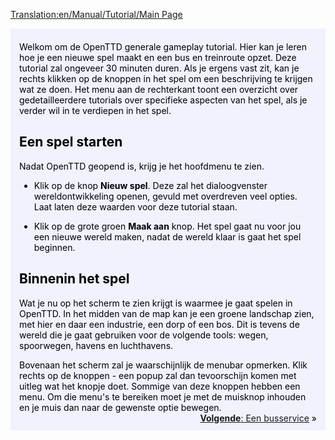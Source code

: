 [[Translation:en/Manual/Tutorial/Main Page]]
{{nl/Vertaling|en/Manual/Tutorial/Main Page|95}}

{{en/Tabs|5|1
|nl/Manual/Tutorial/Tutorial|1. Starten<!--
-->|nl/Manual/Tutorial/Bussen|2. Bussen<!--
-->|nl/Manual/Tutorial/Treinen|3. Treinen<!--
-->|nl/Manual/Tutorial/Vliegtuigen|4. Vliegtuigen<!--
-->|nl/Manual/Tutorial/Conclusie|5. Conclusie}}
<div style="padding:.5em 1em 1em 1em; border-top:none; background-color:#f1f2fe; color:#000;">
{{nl/Manual/Tutorial/Tutorial}}
Welkom om de OpenTTD generale gameplay tutorial. Hier kan je leren hoe je een nieuwe spel maakt en een bus en treinroute opzet. Deze tutorial zal ongeveer 30 minuten duren. Als je ergens vast zit, kan je rechts klikken op de knoppen in het spel om een beschrijving te krijgen wat ze doen. Het menu aan de rechterkant toont een overzicht over gedetailleerdere tutorials over specifieke aspecten van het spel, als je verder wil in te verdiepen in het spel.

== Een spel starten ==
{{en/Phototable|[[File:nl/Manual/Main menu new game.png|Main menu]]|OpenTTD's hoofdmenu|center}}
Nadat OpenTTD geopend is, krijg je het hoofdmenu te zien.

*Klik op de knop '''Nieuw spel'''. Deze zal het dialoogvenster wereldontwikkeling openen, gevuld met overdreven veel opties. Laat laten deze waarden voor deze tutorial staan.
{{en/Phototable|[[File:nl/Manual/Worldgenerationdialog.png|World Generation dialog]]|Het dialoogvenster wereldontwikkeling. Met de vier afbeeldingen boven kan je het klimaat wijzigen, we laten deze opties staat voor wat ze zijn in deze tutorial.|center}}

*Klik op de grote groen '''Maak aan''' knop. Het spel gaat nu voor jou een nieuwe wereld maken, nadat de wereld klaar is gaat het spel beginnen.

==Binnenin het spel==
{{en/Phototable|[[File:nl/Manual/Tutorial/Aftergamestart.png|320px]]|Vlak achter de start van een nieuw spel.|right}}
Wat je nu op het scherm te zien krijgt is waarmee je gaat spelen in OpenTTD. In het midden van de map kan je een groene landschap zien, met hier en daar een industrie, een dorp of een bos.
Dit is tevens de wereld die je gaat gebruiken voor de volgende tools: wegen, spoorwegen, havens en luchthavens.

Bovenaan het scherm zal je waarschijnlijk de menubar opmerken. Klik rechts op de knoppen - een popup zal dan tevoorschijn komen met uitleg wat het knopje doet. Sommige van deze knoppen hebben een menu. Om die menu's te bereiken moet je met de muisknop inhouden en je muis dan naar de gewenste optie bewegen.
<br style="clear:both;">
<span style="float: right">[[nl/Manual/Tutorial/Bussen|'''Volgende''': Een busservice]] &raquo;</span>
</div>